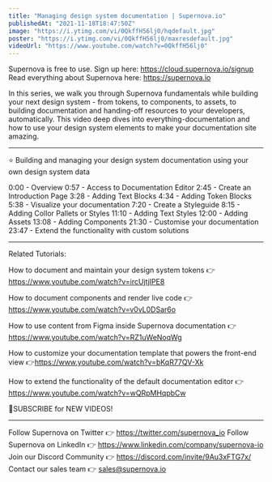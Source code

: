 ```yaml
---
title: "Managing design system documentation | Supernova.io"
publishedAt: "2021-11-18T18:47:50Z"
image: "https://i.ytimg.com/vi/0QkffH56lj0/hqdefault.jpg"
poster: "https://i.ytimg.com/vi/0QkffH56lj0/maxresdefault.jpg"
videoUrl: "https://www.youtube.com/watch?v=0QkffH56lj0"
---
```


Supernova is free to use. Sign up here: https://cloud.supernova.io/signup
Read everything about Supernova here: https://supernova.io

In this series, we walk you through Supernova fundamentals while building your next design system - from tokens, to components, to assets, to building documentation and handing-off resources to your developers, automatically. This video deep dives into everything-documentation and how to use your design system elements to make your documentation site amazing.

---

⭐️ Building and managing your design system documentation using your own design system data

0:00 - Overview
0:57 - Access to Documentation Editor
2:45 - Create an Introduction Page
3:28 - Adding Text Blocks
4:34 - Adding Token Blocks
5:38 - Visualize your documentation
7:20 - Create a Styleguide
8:15 - Adding Collor Pallets or Styles
11:10 - Adding Text Styles
12:00 - Adding Assets
13:08 - Adding Components
21:30 - Customise your documentation
23:47 - Extend the functionality with custom solutions

---

Related Tutorials:

How to document and maintain your design system tokens 👉https://www.youtube.com/watch?v=ircUjtjIPE8

How to document components and render live code 👉https://www.youtube.com/watch?v=v0vL0DSar6o

How to use content from Figma inside Supernova documentation 👉https://www.youtube.com/watch?v=RZ1uWeNoqWg

How to customize your documentation template that powers the front-end view 👉https://www.youtube.com/watch?v=bKqR77QV-Xk

How to extend the functionality of the default documentation editor 👉
https://www.youtube.com/watch?v=wQRpMHqpbCw

📮SUBSCRIBE for NEW VIDEOS!

---

Follow Supernova on Twitter 👉 https://twitter.com/supernova_io
Follow Supernova on LinkedIn 👉 https://www.linkedin.com/company/supernova-io
Join our Discord Community 👉 https://discord.com/invite/9Au3xFTG7x/
Contact our sales team 👉 sales@supernova.io
